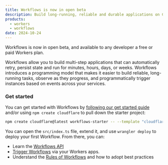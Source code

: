 ```yaml
---
title: Workflows is now in open beta
description: Build long-running, reliable and durable applications on Cloudflare Workers
products:
  - workers
  - workflows
date: 2024-10-24
---
```



Workflows is now in open beta, and available to any developer a free or paid Workers plan.

Workflows allow you to build multi-step applications that can automatically retry, persist state and run for minutes, hours, days, or weeks. Workflows introduces a programming model that makes it easier to build reliable, long-running tasks, observe as they progress, and programmatically trigger instances based on events across your services.

### Get started

You can get started with Workflows by [following our get started guide](/workflows/get-started/guide/) and/or using `npm create cloudflare` to pull down the starter project:

```sh
npm create cloudflare@latest workflows-starter -- --template "cloudflare/workflows-starter"
```

You can open the `src/index.ts` file, extend it, and use `wrangler deploy` to deploy your first Workflow. From there, you can:

- Learn the [Workflows API](/workflows/build/workers-api/)
- [Trigger Workflows](/workflows/build/trigger-workflows/) via your Workers apps.
- Understand the [Rules of Workflows](/workflows/build/rules-of-workflows/) and how to adopt best practices
